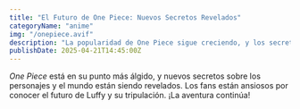```yaml
---
title: "El Futuro de One Piece: Nuevos Secretos Revelados"
categoryName: "anime"
img: "/onepiece.avif"
description: "La popularidad de One Piece sigue creciendo, y los secretos más oscuros de la serie finalmente están saliendo a la luz."
publishDate: 2025-04-21T14:45:00Z
---
```

*One Piece* está en su punto más álgido, y nuevos secretos sobre los personajes y el mundo están siendo revelados. Los fans están ansiosos por conocer el futuro de Luffy y su tripulación. ¡La aventura continúa!
